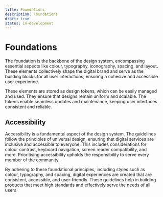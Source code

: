 ```yaml
---
title: Foundations
description: Foundations
draft: true
status: in-development
---
```


# Foundations

The foundation is the backbone of the design system, encompassing essential aspects like colour, typography, iconography, spacing, and layout. These elements collectively shape the digital brand and serve as the building blocks for all user interactions, ensuring a cohesive and accessible user experience.

These elements are stored as design tokens, which can be easily managed and used. They ensure that designs remain uniform and scalable. The tokens enable seamless updates and maintenance, keeping user interfaces consistent and reliable.

## Accessibility

Accessibility is a fundamental aspect of the design system. The guidelines follow the principles of universal design, ensuring that digital services are inclusive and accessible to everyone. This includes considerations for colour contrast, keyboard navigation, screen reader compatibility, and more. Prioritising accessibility upholds the responsibility to serve every member of the community.

By adhering to these foundational principles, including styles such as colour, typography, and spacing, digital experiences are created that are consistent, accessible, and user-friendly. These guidelines help in building products that meet high standards and effectively serve the needs of all users.
